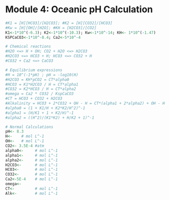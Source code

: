 # Module 4: Oceanic pH Calculation {-} 


```r
#K1 = [H][HCO3]/[H2CO3]; #K2 = [H][CO32]/[HCO3]
#Kw = [H][OH]/[H2O]; #KH = [H2CO3]/[CO2]
K1<-1*10^(-6.3); K2<-1*10^(-10.3); Kw<-1*10^-14; KH<- 1*10^(-1.47)
KSPCaCO3<-1*10^-8.4; Ca2<-5*10^-4

# Chemical reactions
#H2O <=> H + OH; CO2 + H2O <=> H2CO3
#H2CO3 <=> HCO3 + H; HCO3 <=> CO32 + H
#CO32 + Ca2 <=> CaCO3

# Equilibrium expressions
#H = 10^(-1*pH) ; pH = -log10(H)
#H2CO3 = KH*pCO2 = CT*alpha0
#HCO3 = K1*H2CO3 / H = CT*alpha1
#CO32 = K2*HCO3 / H = CT*alpha2
#omega = Ca2 * CO32 / KspCaCO3
#CT = HCO3 + CO32 + H2CO3
#Alkalinity = HCO3 + 2*CO32 + OH - H = CT*(alpha1 + 2*alpha2) + OH - H
#alpha0 = (1 + K1/H + K2*K2/H^2)^-1
#alpha1 = (H/K1 + 1 + K2/H)^-1
#alpha2 = ((H^2)/(K1*K2) + H/K2 + 1)^-1

# Normal Calculations
pH<- 8.3
H<-    # mol L^-1
OH<-   # mol L^-1  
CO2<- 3.5E-4 #atm
alpha0<-     # mol L^-1
alpha1<-     # mol L^-1
alpha2<-     # mol L^-1
H2CO3<-      # mol L^-1
HCO3<-       # mol L^-1
CO32<-       # mol L^-1
Ca2<-5E-4    # mol L^-1
omega<-
CT<-         # mol L^-1
Alk<-        # mol L^-1
```

